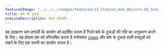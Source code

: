 ---
featuredImage: "../../../images/featured/13_Classes_And_Objects-00_Snowflakes-thumbnail.png"
title: बर्फ के टुकड़े
oneLineDescription: चेतन बर्फबारी.
---

यह उदाहरण कण प्रणाली के उपयोग को प्रदर्शित करता है
गिरते बर्फ के टुकड़ों की गति का अनुकरण करने के लिए। यह प्रोग्राम एक को परिभाषित करता है
स्नोफ्लेक <a href='https://p5js.org/reference/#/p5/class'>class</a>
और बर्फ के टुकड़े वाली वस्तुओं को रखने के लिए एक सरणी का उपयोग करता है।